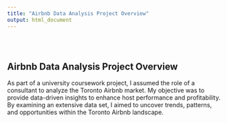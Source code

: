 ```yaml
---
title: "Airbnb Data Analysis Project Overview"
output: html_document
---
```


<style type="text/css">
.title {
  display: none;
}

#getting-started img {
  margin-right: 10px;
}

</style>

<div class="row" style="padding-top: 30px;">
<div class="col-sm-6">

# **Airbnb Data Analysis Project Overview**

As part of a university coursework project, I assumed the role of a consultant to analyze the Toronto Airbnb market. My objective was to provide data-driven insights to enhance host performance and profitability. By examining an extensive data set, I aimed to uncover trends, patterns, and opportunities within the Toronto Airbnb landscape.


</div>
